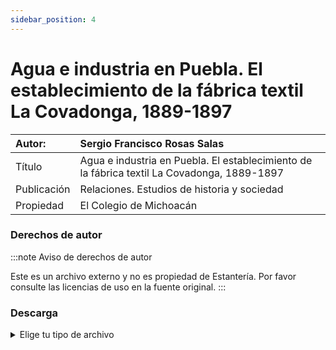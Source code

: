 ```yaml
---
sidebar_position: 4
---
```

# Agua e industria en Puebla. El establecimiento de la fábrica textil La Covadonga, 1889-1897

|Autor:| Sergio Francisco Rosas Salas |
|:--|:--|
|Título|Agua e industria en Puebla. El establecimiento de la fábrica textil La Covadonga, 1889-1897|
|Publicación| Relaciones. Estudios de historia y sociedad|
|Propiedad|El Colegio de Michoacán|

### Derechos de autor
    
:::note Aviso de derechos de autor

Este es un archivo externo y no es propiedad de Estantería. Por favor consulte las licencias de uso en la fuente original.
:::

### Descarga
<details>
  <summary>Elige tu tipo de archivo</summary>
    <div>
        <a href="https://estanteriablobserver.blob.core.windows.net/historia-constumbres/Agua-Industria-Puebla.pdf"> 📥 Agua e industria en Puebla. El establecimiento de la fábrica textil La Covadonga, 1889-1897 (PDF)</a>
        </div>      
</details>

